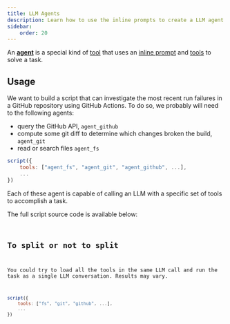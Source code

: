 ```yaml
---
title: LLM Agents
description: Learn how to use the inline prompts to create a LLM agent.
sidebar:
    order: 20
---
```



An **[agent](/genaiscript/reference/scripts/agents)** is a special kind of [tool](/genaiscript/reference/scripts/tools) that
uses an [inline prompt](/genaiscript/reference/scripts/inline-prompts) and [tools](/genaiscript/reference/scripts/tools) to solve a task.

## Usage

We want to build a script that can investigate the most recent run failures in a GitHub repository using GitHub Actions.
To do so, we probably will need to the following agents:

-   query the GitHub API, `agent_github`
-   compute some git diff to determine which changes broken the build, `agent_git`
-   read or search files `agent_fs`

```js wrap title="github-investigator.genai.mts"
script({
    tools: ["agent_fs", "agent_git", "agent_github", ...],
    ...
})
```

Each of these agent is capable of calling an LLM with a specific set of tools to accomplish a task.

The full script source code is available below:

<Code
    code={source}
    wrap={true}
    lang="js"
    title="github-investigator.genai.mts"
/>

## To split or not to split

You could try to load all the tools in the same LLM call and run the task as a single LLM conversation.
Results may vary.

```js wrap title="github-investigator.genai.mts"
script({
    tools: ["fs", "git", "github", ...],
    ...
})
```
